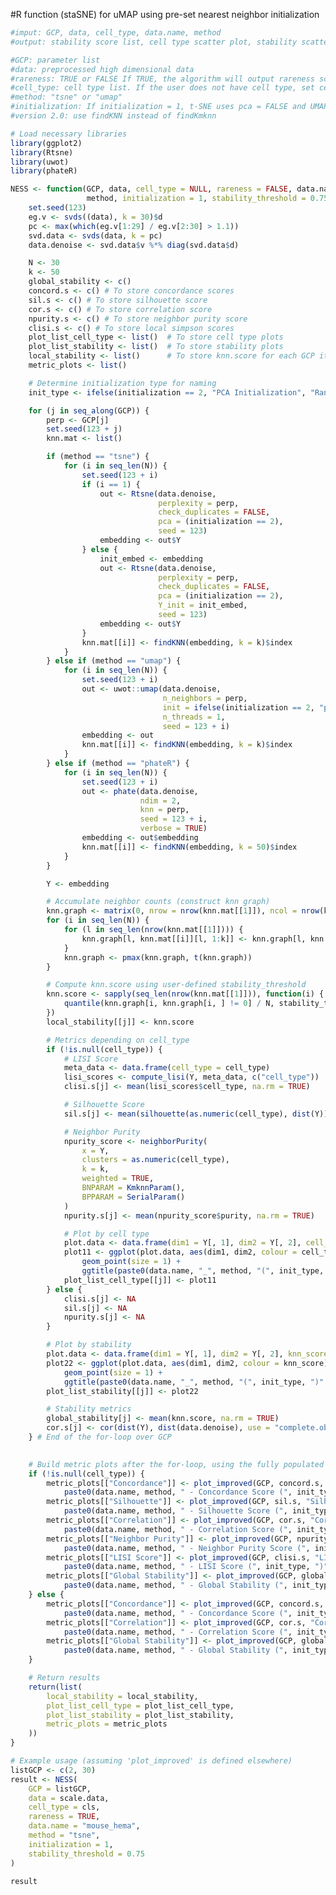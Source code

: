 
#R function (staSNE) for uMAP using pre-set nearest neighbor initialization
```R
#imput: GCP, data, cell_type, data.name, method
#output: stability score list, cell type scatter plot, stability scatter plot, scores vs GCP plot,.

#GCP: parameter list
#data: preprocessed high dimensional data
#rareness: TRUE or FALSE If TRUE, the algorithm will output rareness score. If FALSE, the algorithm will not output the rareness score. Default is FALSE.
#cell_type: cell type list. If the user does not have cell type, set cell_type = "Null". Default is NULL.
#method: "tsne" or "umap"
#initialization: If initialization = 1, t-SNE uses pca = FALSE and UMAP uses init = "lvrandom". If initialization = 2, t-SNE uses pca = TRUE and UMAP uses init = "pca". Default is 1 (random initialization).
#version 2.0: use findKNN instead of findKmknn

# Load necessary libraries
library(ggplot2)
library(Rtsne)
library(uwot)
library(phateR)

NESS <- function(GCP, data, cell_type = NULL, rareness = FALSE, data.name,
                 method, initialization = 1, stability_threshold = 0.75) {
    set.seed(123)
    eg.v <- svds((data), k = 30)$d
    pc <- max(which(eg.v[1:29] / eg.v[2:30] > 1.1))
    svd.data <- svds(data, k = pc)
    data.denoise <- svd.data$v %*% diag(svd.data$d)

    N <- 30
    k <- 50
    global_stability <- c()
    concord.s <- c() # To store concordance scores
    sil.s <- c() # To store silhouette score
    cor.s <- c() # To store correlation score
    npurity.s <- c() # To store neighbor purity score
    clisi.s <- c() # To store local simpson scores
    plot_list_cell_type <- list()  # To store cell type plots
    plot_list_stability <- list()  # To store stability plots
    local_stability <- list()      # To store knn.score for each GCP iteration
    metric_plots <- list()

    # Determine initialization type for naming
    init_type <- ifelse(initialization == 2, "PCA Initialization", "Random Initialization")

    for (j in seq_along(GCP)) {
        perp <- GCP[j]
        set.seed(123 + j)
        knn.mat <- list()

        if (method == "tsne") {
            for (i in seq_len(N)) {
                set.seed(123 + i)
                if (i == 1) {
                    out <- Rtsne(data.denoise,
                                 perplexity = perp,
                                 check_duplicates = FALSE,
                                 pca = (initialization == 2),
                                 seed = 123)
                    embedding <- out$Y
                } else {
                    init_embed <- embedding
                    out <- Rtsne(data.denoise,
                                 perplexity = perp,
                                 check_duplicates = FALSE,
                                 pca = (initialization == 2),
                                 Y_init = init_embed,
                                 seed = 123)
                    embedding <- out$Y
                }
                knn.mat[[i]] <- findKNN(embedding, k = k)$index
            }
        } else if (method == "umap") {
            for (i in seq_len(N)) {
                set.seed(123 + i)
                out <- uwot::umap(data.denoise,
                                  n_neighbors = perp,
                                  init = ifelse(initialization == 2, "pca", "lvrandom"),
                                  n_threads = 1,
                                  seed = 123 + i)
                embedding <- out
                knn.mat[[i]] <- findKNN(embedding, k = k)$index
            }
        } else if (method == "phateR") {
            for (i in seq_len(N)) {
                set.seed(123 + i)
                out <- phate(data.denoise,
                             ndim = 2,
                             knn = perp,
                             seed = 123 + i,
                             verbose = TRUE)
                embedding <- out$embedding
                knn.mat[[i]] <- findKNN(embedding, k = 50)$index
            }
        }

        Y <- embedding

        # Accumulate neighbor counts (construct knn graph)
        knn.graph <- matrix(0, nrow = nrow(knn.mat[[1]]), ncol = nrow(knn.mat[[1]]))
        for (i in seq_len(N)) {
            for (l in seq_len(nrow(knn.mat[[1]]))) {
                knn.graph[l, knn.mat[[i]][l, 1:k]] <- knn.graph[l, knn.mat[[i]][l, 1:k]] + 1
            }
            knn.graph <- pmax(knn.graph, t(knn.graph))
        }

        # Compute knn.score using user-defined stability_threshold
        knn.score <- sapply(seq_len(nrow(knn.mat[[1]])), function(i) {
            quantile(knn.graph[i, knn.graph[i, ] != 0] / N, stability_threshold)
        })
        local_stability[[j]] <- knn.score

        # Metrics depending on cell_type
        if (!is.null(cell_type)) {
            # LISI Score
            meta_data <- data.frame(cell_type = cell_type)
            lisi_scores <- compute_lisi(Y, meta_data, c("cell_type"))
            clisi.s[j] <- mean(lisi_scores$cell_type, na.rm = TRUE)

            # Silhouette Score
            sil.s[j] <- mean(silhouette(as.numeric(cell_type), dist(Y))[, 3], na.rm = TRUE)

            # Neighbor Purity
            npurity_score <- neighborPurity(
                x = Y,
                clusters = as.numeric(cell_type),
                k = k,
                weighted = TRUE,
                BNPARAM = KmknnParam(),
                BPPARAM = SerialParam()
            )
            npurity.s[j] <- mean(npurity_score$purity, na.rm = TRUE)

            # Plot by cell type
            plot.data <- data.frame(dim1 = Y[, 1], dim2 = Y[, 2], cell_type = cell_type)
            plot11 <- ggplot(plot.data, aes(dim1, dim2, colour = cell_type)) +
                geom_point(size = 1) +
                ggtitle(paste0(data.name, "_", method, "(", init_type, ")" , "_p", perp, "_pc", pc, "_colored by cell type"))
            plot_list_cell_type[[j]] <- plot11
        } else {
            clisi.s[j] <- NA
            sil.s[j] <- NA
            npurity.s[j] <- NA
        }

        # Plot by stability
        plot.data <- data.frame(dim1 = Y[, 1], dim2 = Y[, 2], knn_score = knn.score)
        plot22 <- ggplot(plot.data, aes(dim1, dim2, colour = knn_score)) +
            geom_point(size = 1) +
            ggtitle(paste0(data.name, "_", method, "(", init_type, ")" , "_p", perp, "_pc", pc, "_colored by local stability score"))
        plot_list_stability[[j]] <- plot22

        # Stability metrics
        global_stability[j] <- mean(knn.score, na.rm = TRUE)
        cor.s[j] <- cor(dist(Y), dist(data.denoise), use = "complete.obs")
    } # End of the for-loop over GCP

    
    # Build metric plots after the for-loop, using the fully populated vectors
    if (!is.null(cell_type)) {
        metric_plots[["Concordance"]] <- plot_improved(GCP, concord.s, "Concordance",
            paste0(data.name, method, " - Concordance Score (", init_type, ")"))
        metric_plots[["Silhouette"]] <- plot_improved(GCP, sil.s, "Silhouette Score",
            paste0(data.name, method, " - Silhouette Score (", init_type, ")"))
        metric_plots[["Correlation"]] <- plot_improved(GCP, cor.s, "Correlation Score",
            paste0(data.name, method, " - Correlation Score (", init_type, ")"))
        metric_plots[["Neighbor Purity"]] <- plot_improved(GCP, npurity.s, "Neighbor Purity",
            paste0(data.name, method, " - Neighbor Purity Score (", init_type, ")"))
        metric_plots[["LISI Score"]] <- plot_improved(GCP, clisi.s, "LISI Score",
            paste0(data.name, method, " - LISI Score (", init_type, ")"))
        metric_plots[["Global Stability"]] <- plot_improved(GCP, global_stability, "Global Stability",
            paste0(data.name, method, " - Global Stability (", init_type, ")"))
    } else {
        metric_plots[["Concordance"]] <- plot_improved(GCP, concord.s, "Concordance",
            paste0(data.name, method, " - Concordance Score (", init_type, ")"))
        metric_plots[["Correlation"]] <- plot_improved(GCP, cor.s, "Correlation Score",
            paste0(data.name, method, " - Correlation Score (", init_type, ")"))
        metric_plots[["Global Stability"]] <- plot_improved(GCP, global_stability, "Global Stability",
            paste0(data.name, method, " - Global Stability (", init_type, ")"))
    }

    # Return results
    return(list(
        local_stability = local_stability,
        plot_list_cell_type = plot_list_cell_type,
        plot_list_stability = plot_list_stability,
        metric_plots = metric_plots  
    ))
}

# Example usage (assuming 'plot_improved' is defined elsewhere)
listGCP <- c(2, 30)
result <- NESS(
    GCP = listGCP,
    data = scale.data,
    cell_type = cls,
    rareness = TRUE,
    data.name = "mouse_hema",
    method = "tsne",
    initialization = 1,
    stability_threshold = 0.75
)

result

```
